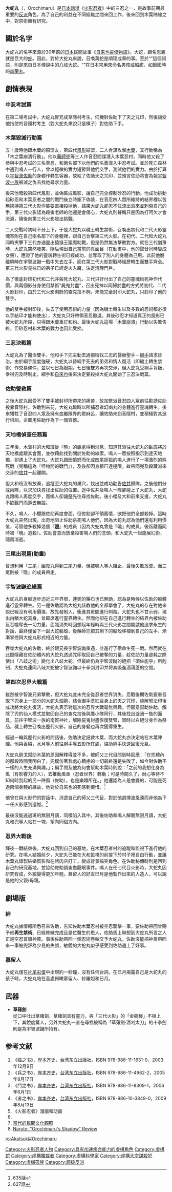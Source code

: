 {{multiple issues|
{{Real world|time=2015-03-22T04:38:50+00:00}}
{{in-universe|time=2015-03-22T04:38:50+00:00}}
{{plot|time=2015-03-22T04:38:50+00:00}}
{{Expand English|Orochimaru (Naruto)|ga=yes}}
}}
{{NoteTA|G1=ONE PIECE}}
{{Pathnav|火影忍者|火影忍者角色列表|frame=1}}
{{火影忍者人物
| 人物名稱 = 大蛇丸
| 日語名稱 = {{lang|ja|大蛇丸}}
| 圖像 = [[File:大蛇丸01.jpg|180px]]
| 初次登場 = 漫画第45话 <br /> 动画第27话
| 聲優 = {{flagicon|Japan}} [[くじら|くじら]] (松本和香子) <br /> 扮作草忍时 [[山口由里子|山口由里子]]<br />幼年时代 [[山口眞弓|山口眞弓]]<br />女身时 [[小島幸子|小島幸子]]<br />{{flagicon|HKG}} [[陳欣_(配音員)|陳欣]]、[[蘇強文|蘇強文]](代配)<br />扮作草忍时 [[蔡惠萍|蔡惠萍]]<br />幼年時代 [[程文意|程文意]]<br /> {{flagicon|Taiwan}} [[趙明哲_(配音員)|趙明哲]]→[[陳幼文|陳幼文]]<br />幼年时代 [[郭馨雅|郭馨雅]]
| 年齡 = 第一部 50-51岁<br />第二部 54岁<br />新世代 70岁
| 生日 = 10月27日
| 血型 = B
| 身高 = 175
| 體重 = 57.4
| 登記號碼 = 002300
| 子女 = [[巳月|巳月]]
| 級别 = [[火影忍者忍者分類#叛忍(抜け忍)|S級叛忍]]（傳說三忍）
| 當前從屬國 = [[火影忍者地理#音忍者村|音忍者村]]
| 曾經從屬國 = [[火之國_(火影忍者)|木葉忍者村]]
| 曾經小隊 = [[火之国#猿飞班|猿飞班]]<br/>[[火之国#大蛇丸班|大蛇丸班]]<br/>[[木葉村忍者列表#根|根]]（與段藏聯手）<br/>[[晓_(火影忍者)|晓]]（與蠍聯手）
| 師傅 = [[猿飛蒜山|猿飛蒜山]]（三代火影） 
| 徒弟 = [[木叶村忍者列表#御手洗红豆|御手洗紅豆]]<br/>[[宇智波佐助|宇智波佐助]]
| 擅長 = 禁术
}}

'''大蛇丸'''（{{lang|ja|大蛇丸}}，Orochimaru）是[[日本动漫|日本动漫]]《[[火影忍者|火影忍者]]》中的三忍之一，是故事前期最重要的[[反派|反派]]角色，為了自己的利益在不同組織之間來回工作，後來回到木葉陣線之中，對禁術頗有研究。

==關於名字==
大蛇丸的名字來源於30年前的[[日本|日本]]民間故事《[[自来也豪傑物語|自来也豪傑物語]]》。大蛇，顧名思義就是巨大的[[蛇|蛇]]。因此，對於大蛇丸來說，召喚萬蛇是順理成章的事。至於“{{lang|ja|オロチ}}”這個詞語，則是來自日本傳說中的[[八岐大蛇|八岐大蛇]]。“{{lang|ja|マル}}”在日本常用來命名男孩或船艦，如戰國時的[[森蘭丸|森蘭丸]]。

==劇情表現==
===中忍考試篇===
在第二場考試中，大蛇丸冒充成草隱村考生，伺機對佐助下了天之咒印，然後讓受他指使的音隱村考生（對大蛇丸來說只是棋子）對佐助下手。
 

===木葉毀滅行動篇===
五十歲時他跟木葉的原盟友，第四代[[火影忍者人物列表#風之國_砂忍者村|風影]]結盟，二人合謀攻擊[[火之国#木叶忍者村|木葉]]，其行動稱為「木之葉崩潰行動」。他以[[藥師兜|藥師兜]]等三人作音忍間諜潛入木葉忍村，同時他又殺了參與中忍考試的三名草忍，和兩名部下以他們的名義混入中忍考試。並於死亡森林中遇到鳴人一行人，曾以輕微的實力短暫與他們交手，測試他們的實力。由於打算以[[碇真嗣|宇智波佐助]]的身體作轉生容器，故給了佐助天之咒印，並預言佐助將會為報[[宇智波一族|宇智波一族]]被滅之仇去找他尋求力量。

後來他暗殺第四代風影，並偽裝成風影，讓自己完全控制砂忍的行動。他成功挑動起砂忍和木葉忍者之間的戰鬥後立時撕下偽裝，在音忍四人眾所維持的結界裡以苦無挾持第三代火影佯裝要直接殺掉他，結果大蛇丸卻忍不住流出淚來並刺傷自己的手，第三代火影認為殺害老師的他還是會傷心，大蛇丸則聲稱只是因為打呵欠才會流淚，隨後向第三代火影發出挑戰。

二人交戰時初時不分上下，于是大蛇丸以穢土轉生禁術，召喚出初代和二代火影靈魂寄附在自己兩名部下的身體裡，跟自己合擊第三代火影。在初代、二代和大蛇丸同時夾擊下三代亦通靈出猿猴王猿魔助戰，但是仍然無法擊敗對方。就在三代猶豫時，大蛇丸突然發笑，隨后現出自己當前的真面目（在動畫中，他的聲音同時變成女聲），應證了他的靈魂轉生術已經成功，並奪取了別人的身體為己用。此前他脫離曉時在宇智波鼬一戰中失去左手，而在第三代火影對戰時經歷轉生而雙手齊全。第三代火影見往日的弟子已經走火入魔，決定清理門戶。

為了徹底封印初代和二代并殺死大蛇丸，三代只好付出了自己的靈魂給死神作代價，與兩個影分身使用禁術"屍鬼封盡"，召出死神以同歸於盡的方式將初代、二代火影封印，由於三代火影剩餘的查克拉不夠，未能完全封印大蛇丸，只封印了他的雙手。

他的雙手被封印後，失去了使用忍術的力量（因為穢土轉生以及多數的忍術都必須以手結印才能夠使出），大蛇丸只好帶領音忍徹退。其後砂忍才知道真正的風影已被大蛇丸所殺，只得跟木葉重訂和約。最後大蛇丸這場「木葉崩潰」行動以失敗告終，但砂忍村和木葉的戰力也因此受挫。

===三忍決戰篇===
大蛇丸為了醫治雙手，他和手下兜主動去通冊街找三忍的醫療聖手－[[綱手|綱手]]請求診治。由於綱手態度強硬，大蛇丸以替綱手死去的弟弟和情人復活（即穢土轉生禁術）作交易條件，並以七日為限期。七日後雙方再次交涉，但大蛇丸受綱手背叛，幸得兜及時制止，綱手和[[自來也_(火影忍者)|自來也]]後來決定要殺掉大蛇丸開始了三忍決戰篇。

=== 佐助營救篇 ===
之後大蛇丸因受不了雙手被封印所帶來的痛苦，故加緊派音忍四人眾前往勸誘佐助投靠音隱村。佐助到來前，大蛇丸臨時以所捕忍者幻幽丸的身體進行靈魂轉生。後來犧牲了音忍四人眾及擁有血繼限界的君麻呂，讓佐助來到音隱村，並積極對其進行培訓，企圖用佐助作為下一個容器。

===天地橋偵查任務篇===
三年後，木葉村的大和班從『曉』的蠍處得到消息，知道其派往大蛇丸的臥底將於天地橋處跟其會面，並欲藉此找到關於佐助的線索。鳴人一眾按照指示到達天地橋，卻遇上了大蛇丸。大蛇丸跟因憤怒而化成四尾妖狐的鳴人進行了一場激烈的殊死戰（兜稱這為『怪物間的戰鬥』），及後卻因身軀已達極限，故帶同兜及段藏派來交涉的[[佐井|佐井]]一起離開。

但大和班沒有放棄，追蹤至大蛇丸的巢穴，找出並成功勸告[[佐井|佐井]]歸隊。之後他們分成兩隊，以求加快尋找出佐助的位置。途中佐井及鳴人一隊卻碰上了大蛇丸，大蛇丸跟鳴人再度交手，而鳴人卻讓[[佐井|祭]]先往尋找佐助。後小櫻及大和前來支援，大蛇丸不欲戰鬥而遁去無蹤。

不久，鳴人、小櫻跟佐助再度會面，但佐助卻不領舊情，欲把他們全部殺掉。這時大蛇丸突然出現，出奇地阻止佐助杀死鳴人他們，因為大蛇丸認為他們還有利用價值，可替他多殺掉幾個『'''[[曉_(火影忍者)|曉]]'''』的成員（因為大蛇丸曾是『曉』的成員，後叛離而同時被『曉』追殺）。佐助會意而放棄殺害鳴人們的念頭，和大蛇丸一起施展幻術，隨風消逝。

===三尾出現篇(動畫)===
曾想利用「三尾」幽鬼丸得到三尾力量，但被鳴人等人阻止，最後失敗放棄。而三尾則被『曉』的成員帶走。

===宇智波鼬追緝篇===
大蛇丸的身軀逐步迫近三年界限，連兜的藥石也已無助，認為是時候以佐助的軀體進行靈界轉生。另一邊佐助認為大蛇丸該教他的全都學會了，大蛇丸的存在對他來說已經沒有利用價值，故先發制人，衝進其房間進行刺殺。大蛇丸也不甘示弱，現出白鱗大蛇真身，並即席進行靈界轉生。然而他卻在自己進行轉生的結界內被佐助反吞噬奪去一切力量，面臨消失時回想起年輕時與三代火影之間開啟他追求永生的對話，最終僅留下一副大蛇軀殼，後藥師兜把其剩下的軀殼移植到自己的左手，漸漸掌控與大蛇丸形式相近的力量。

吞噬大蛇丸的佐助，終於跟兄長宇智波鼬重遇，並進行了宿命生死一戰。然而就在此際隱藏在佐助體內的大蛇丸透過咒印取回自己被奪的力量，趁佐助力量虛耗之際使出「八歧之術」變化出八歧大蛇。但最終仍為宇智波鼬的絕招『須佐能乎』所剋制，大蛇丸連同八歧大蛇被宇智波鼬以十拳剑封印并将其吸進酒葫蘆的空間。

===第四次忍界大戰篇===
雖然被宇智波兄弟擊敗，但大蛇丸並未完全從忍者世界消失，忍戰後期佐助要重吾取下兜身上一部分的大蛇丸細胞，結合御手洗紅豆身上的天之咒印，施解邪法印後成功將大蛇丸復活，大蛇丸表示對這次的忍界大戰毫無興趣，但願意幫助佐助，解除了兜的仙人模式並取回自己的查克拉後與鷹小隊同行，其後找出漩渦一族的面具，前往宇智波一族的南賀神社，解除屍鬼封盡恢復雙臂，同時以白絕分身作為祭品，穢土轉生召喚出歷代火影，自己的身軀也再次獲得重生。

經過一輪與歷代火影的問話後，佐助決定拯救木葉，而大蛇丸亦決定站在木葉陣線。他與香磷，水月等人前往綱手等五影所在處，協助綱手快速回復元氣。

大蛇丸倒戈幫助木葉的原因解釋得並不多，被師父三代目問到時回應：「在兜體內的那段時間我明白了，兜模仿著我處心積慮的一切最終還是失敗了，如今對佐助不一樣的人生充滿興趣。」；綱手問及他為何會幫助木葉時則說：「之前的我想化身為風（有影響力的人），去推動風車（忍者世界）轉動；可是時間久了，耐心等待不知何時刮起的另一陣風（佐助），也是樂趣所在。」他還認為人是會變的，可能是死過兩個身體的緣故，他對於自來也的死感到惋惜。<ref>635話</ref>

他曾在與火影們的對話中，消遣自己的師父三代目，對於他選擇波風湊而非他為下一任火影感到遺憾。<ref>627話</ref>

最後沒能逃過斑的無限月讀，同樣陷入其中。其後佐助和鳴人解開無限月讀，大蛇丸和兜等人站在一塊，望向同個方向。

===忍界大戰後===
輝夜一戰結束後，大蛇丸回到自己的基地，在木葉忍者村的追蹤和監視下進行他的研究。在鳴人結婚前夕，大蛇丸已能在大和監視的前提下於村子裡自由行動，並讓木葉丸錄製結婚賀影和在烤肉店打工，變成背景搞笑角色。在佐助秘傳時則是回到自己的研究基地，並協助佐助調查血龍眼事件。鳴人在任七代目火影時，大蛇丸因研究有成，外貌變得更加年輕。慕留人的好友巳月是他製作出來的人造人，可以說是他的父親/母親。

== 劇場版 ==
=== 絆 ===
大蛇丸據情報所悉召來佐助，告知佐助木葉忍村被空忍襲擊一事，要佐助帶回曾賜予他'''再生禁術'''、已經修練完成且是位醫生的恩人，佐助馬上聯想到大蛇丸所言之人正是空忍首領神農。事後佐助帶回一個忍術卷軸交予大蛇丸，佐助沒能把神農帶回來一事被兜評為少見的失誤，敏銳的大蛇丸似乎感受到佐助遇上了好事。

=== 慕留人===
大蛇丸僅在[[片尾彩蛋|片尾彩蛋]]中出現約一秒鐘，沒有任何台詞。在巳月揭露自己是大蛇丸的孩子時，大蛇丸站在高處俯瞰慕留人、紗羅妲和巳月。

== 武器 ==
* '''草薙劍'''<br/>從口中吐出草薙劍，草薙劍具有靈力，與「三代火影」的「金鋼棒」不相上下，其銳度驚人，另外大蛇丸一直在尋找被稱為「草薙劍‧酒刈太刀」的十拳劍則是為宇智波鼬所持有。

== 参考文献 ==
{{reflist}}
{{Commonscat|Orochimaru|大蛇丸}}
<div class="references-small">
<references />
# 《临之书》，[[岸本齐史|岸本齐史]]，[[台湾东立出版社|台湾东立出版社]]，ISBN 978-986-11-1631-0，2003年12月9日
# 《兵之书》，[[岸本齐史|岸本齐史]]，[[台湾东立出版社|台湾东立出版社]]，ISBN 978-986-11-4962-2，2005年8月17日
# 《鬥之书》，[[岸本齐史|岸本齐史]]，[[台湾东立出版社|台湾东立出版社]]，ISBN 978-986-11-8309-1，2006年6月1日
# 《者之书》，[[岸本齐史|岸本齐史]]，[[台湾东立出版社|台湾东立出版社]]，ISBN 978-986-10-3849-0，2009年8月13日
# 《火影忍者》漫画和动画
#{{cite book|author = NARUTO研究会|authorlink = |title = 《『NARUTO』大研究》|publisher = データハウス|series = |year = 2008|isbn = 978-4887189669}}
#[http://books.google.com.tw/books?id=1yg3AQAAIAAJ&q=%E5%A4%A7%E8%9B%87%E4%B8%B8&dq=%E5%A4%A7%E8%9B%87%E4%B8%B8&hl=zh-TW&sa=X&ei=xdqBU7fcMIuZkgXy9YDIBw&ved=0CE8Q6AEwBA 當代的民間文化觀照]
#[http://www.ign.com/articles/2008/03/10/naruto-orochimarus-shadow-review Naruto: "Orochimaru's Shadow" Review] {{Wayback|url=http://www.ign.com/articles/2008/03/10/naruto-orochimarus-shadow-review |date=20190630165259 }}
</div>

{{火影忍者}}

{{DEFAULTSORT:Orochimaru}}
[[Category:火影忍者人物|Category:火影忍者人物]]
[[Category:具有加速癒合能力的虛構角色|Category:具有加速癒合能力的虛構角色]]
[[Category:虛構蛇|Category:虛構蛇]]
[[Category:虛構獨裁者|Category:虛構獨裁者]]
[[Category:虛構科學家|Category:虛構科學家]]
[[Category:虛構大宗謀殺犯|Category:虛構大宗謀殺犯]]
[[Category:虛構孤兒|Category:虛構孤兒]]
[[Category:超级反派|Category:超级反派]]
[[ro:Akatsuki#Orochimaru|ro:Akatsuki#Orochimaru]]
